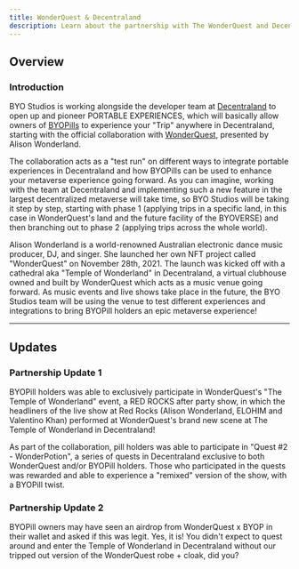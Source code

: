 ```yaml
---
title: WonderQuest & Decentraland
description: Learn about the partnership with The WonderQuest and Decentraland and what's in store for the future.
---
```


## Overview
### Introduction

BYO Studios is working alongside the developer team at [Decentraland](https://decentraland.org/) to open up and pioneer PORTABLE EXPERIENCES, which will basically allow owners of [BYOPills](/docs/byopills/) to experience your "Trip" anywhere in Decentraland, starting with the official collaboration with [WonderQuest](https://thewonderquest.com/home), presented by Alison Wonderland.

The collaboration acts as a "test run" on different ways to integrate portable experiences in Decentraland and how BYOPills can be used to enhance your metaverse experience going forward. As you can imagine, working with the team at Decentraland and implementing such a new feature in the largest decentralized metaverse will take time, so BYO Studios will be taking it step by step, starting with phase 1 (applying trips in a specific land, in this case in WonderQuest's land and the future facility of the BYOVERSE) and then branching out to phase 2 (applying trips across the whole world).

Alison Wonderland is a world-renowned Australian electronic dance music producer, DJ, and singer. She launched her own NFT project called "WonderQuest" on November 28th, 2021. The launch was kicked off with a cathedral aka "Temple of Wonderland" in Decentraland, a virtual clubhouse owned and built by WonderQuest which acts as a music venue going forward. As music events and live shows take place in the future, the BYO Studios team will be using the venue to test different experiences and integrations to bring BYOPill holders an epic metaverse experience!

---

## Updates
### Partnership Update 1
BYOPill holders was able to exclusively participate in WonderQuest's "The Temple of Wonderland" event, a RED ROCKS after party show, in which the headliners of the live show at Red Rocks (Alison Wonderland, ELOHIM and Valentino Khan) performed at WonderQuest's brand new scene at The Temple of Wonderland in Decentraland!

‍As part of the collaboration, pill holders was able to participate in "Quest #2 - WonderPotion", a series of quests in Decentraland exclusive to both WonderQuest and/or BYOPill holders. Those who participated in the quests was rewarded and able to experience a "remixed" version of the show, with a BYOPill twist.

### Partnership Update 2
BYOPill owners may have seen an airdrop from WonderQuest x BYOP in their wallet and asked if this was legit. Yes, it is! You didn't expect to quest around and enter the Temple of Wonderland in Decentraland without our tripped out version of the WonderQuest robe + cloak, did you?